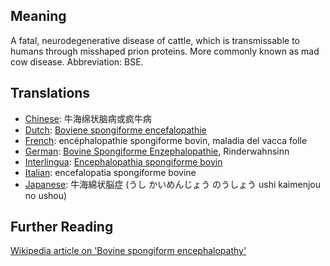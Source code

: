 == Meaning ==

A fatal, neurodegenerative disease of cattle, which is transmissable to humans through misshaped prion proteins. More commonly known as mad cow disease.  Abbreviation: BSE.

== Translations ==

*[[Chinese]]: 牛海绵状脑病或疯牛病
*[[Dutch]]: [[Boviene spongiforme encefalopathie]]
*[[French]]: encéphalopathie spongiforme bovin, maladia del vacca folle
*[[German]]: [[Bovine Spongiforme Enzephalopathie]], Rinderwahnsinn
*[[Interlingua]]: [[Encephalopathia spongiforme bovin]]
*[[Italian]]: encefalopatia spongiforme bovine
*[[Japanese]]: 牛海綿状脳症 (うし かいめんじょう のうしょう ushi kaimenjou no ushou)

== Further Reading ==

[http://en.wikipedia.org/wiki/Bovine_spongiform_encephalopathy Wikipedia article on 'Bovine spongiform encephalopathy']